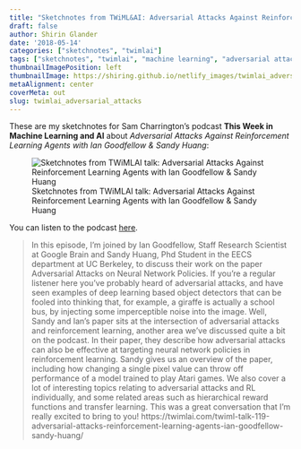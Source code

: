 ```yaml
---
title: "Sketchnotes from TWiML&AI: Adversarial Attacks Against Reinforcement Learning Agents with Ian Goodfellow & Sandy Huang"
draft: false
author: Shirin Glander
date: '2018-05-14'
categories: ["sketchnotes", "twimlai"]
tags: ["sketchnotes", "twimlai", "machine learning", "adversarial attacks", "reinforcement learning"]
thumbnailImagePosition: left
thumbnailImage: https://shiring.github.io/netlify_images/twimlai_adversarial_attacks.jpg
metaAlignment: center
coverMeta: out
slug: twimlai_adversarial_attacks
---
```


These are my sketchnotes for Sam Charrington's podcast **This Week in Machine Learning and AI** about *Adversarial Attacks Against Reinforcement Learning Agents with Ian Goodfellow & Sandy Huang*:

![Sketchnotes from TWiMLAI talk: Adversarial Attacks Against Reinforcement Learning Agents with Ian Goodfellow & Sandy Huang](https://shiring.github.io/netlify_images/twimlai_adversarial_attacks.jpg)

You can listen to the podcast [here](https://twimlai.com/twiml-talk-119-adversarial-attacks-reinforcement-learning-agents-ian-goodfellow-sandy-huang/).

> In this episode, I’m joined by Ian Goodfellow, Staff Research Scientist at Google Brain and Sandy Huang, Phd Student in the EECS department at UC Berkeley, to discuss their work on the paper Adversarial Attacks on Neural Network Policies.
If you’re a regular listener here you’ve probably heard of adversarial attacks, and have seen examples of deep learning based object detectors that can be fooled into thinking that, for example, a giraffe is actually a school bus, by injecting some imperceptible noise into the image. Well, Sandy and Ian’s paper sits at the intersection of adversarial attacks and reinforcement learning, another area we’ve discussed quite a bit on the podcast. In their paper, they describe how adversarial attacks can also be effective at targeting neural network policies in reinforcement learning. Sandy gives us an overview of the paper, including how changing a single pixel value can throw off performance of a model trained to play Atari games. We also cover a lot of interesting topics relating to adversarial attacks and RL individually, and some related areas such as hierarchical reward functions and transfer learning. This was a great conversation that I’m really excited to bring to you!
https://twimlai.com/twiml-talk-119-adversarial-attacks-reinforcement-learning-agents-ian-goodfellow-sandy-huang/